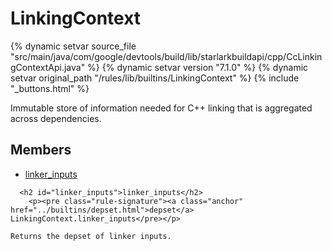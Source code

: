 <html devsite>
<head>
  <meta name="project_path" value="/_project.yaml">
  <meta name="book_path" value="/versions/7.1.0/_book.yaml">
</head>
<body>

<h1 class="page-title" id="modules.LinkingContext">LinkingContext</h1>

{% dynamic setvar source_file "src/main/java/com/google/devtools/build/lib/starlarkbuildapi/cpp/CcLinkingContextApi.java" %}
{% dynamic setvar version "7.1.0" %}
{% dynamic setvar original_path "/rules/lib/builtins/LinkingContext" %}
{% include "_buttons.html" %}
<!-- {% raw %} -->

Immutable store of information needed for C++ linking that is aggregated across dependencies.

<h2>Members</h2>
<ul>
    <li>
    <a href="#linker_inputs">linker_inputs</a>
  </li>
  </ul>

      <h2 id="linker_inputs">linker_inputs</h2>
        <p><pre class="rule-signature"><a class="anchor" href="../builtins/depset.html">depset</a> LinkingContext.linker_inputs</pre></p>

    Returns the depset of linker inputs.



</body>
</html>

<!-- {% endraw %} -->
